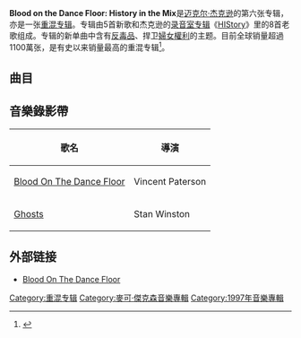 {{noteTA
|G1=Show
|1=zh-hans:迈克尔; zh-hk:米高; zh-tw:麥可;
|2=zh-hans:杰克逊; zh-hk:積遜; zh-tw:傑克森;
}}
{{Infobox Album 
| Name       = Blood on the Dance Floor: HIStory in the Mix
| Type       = 录音室专辑
| Artist      = [[迈克尔·杰克逊|迈克尔·杰克逊]]
| Longtype   = / <font style="background: {{Infobox Album/color|greatest}}">[[重混|重混]]</font>  
| Cover      = Blood on the dance floor.jpg
| Released   = {{start date|1997|5|20}}
| Recorded   = 1996-1997年
| Genre      = 
| Length     = 1:15:57
| Label      = [[Epic唱片|Epic唱片]]<br /><small>EK-68000</small>
| Producer   = 
| Reviews    = 
| Last album = ''[[HIStory:_Past,_Present_and_Future,_Book_I|HIStory: Past, Present and Future, Book I]]''<br />(1995)
| This album = '''''Blood on the Dance Floor: History in the Mix'''''<br />(1997)
| Next album = ''[[Invincible_(迈克尔·杰克逊专辑)|Invincible]]''<br />(2001)
| Muisc      = 
}}

'''Blood on the Dance Floor: History in the Mix'''是[[迈克尔·杰克逊|迈克尔·杰克逊]]的第六张专辑，亦是一张[[重混专辑|重混专辑]]。专辑由5首新歌和杰克逊的[[录音室专辑|录音室专辑]]《[[HIStory：过去，现在和未来第一册|HIStory]]》里的8首老歌组成。专辑的新单曲中含有[[反毒品|反毒品]]、捍卫[[婦女權利|婦女權利]]的主题。目前全球销量超過1100萬张，是有史以来销量最高的重混专辑<ref>{{Cite web |url=http://en.wikipedia.org/wiki/List_of_best-selling_remix_albums_worldwide |title=List of best-selling remix albums worldwide |accessdate=2010-04-14 |archive-date=2010-03-25 |archive-url=https://web.archive.org/web/20100325201249/http://en.wikipedia.org/wiki/List_of_best-selling_remix_albums_worldwide |dead-url=no }}</ref>。

== 曲目 ==
{{tracklist
| title1          = {{tsl|en|Blood on the Dance Floor (song)||Blood on the Dance Floor}}
| note1           = 
| writer1         = [[迈克尔·杰克逊|Michael Jackson]], {{tsl|en|Teddy Riley (producer)||Teddy Riley}}
| length1         = 4:13
| title2          = Morphine
| note2           = guitar performance by [[史萊許|Slash]]
| writer2         = Michael Jackson
| length2         = 6:29
| title3          = Superfly Sister
| note3           = 
| writer3         = Michael Jackson, {{tsl|en|Bryan Loren||Bryan Loren}}
| length3         = 6:29
| title4          = [[HIStory/Ghosts|Ghosts]]
| note4           = 
| writer4         = Michael Jackson, Teddy Riley
| length4         = 5:14
| title5          = {{tsl|en|Is It Scary||Is It Scary}}
| note5           = 
| writer5         = Michael Jackson, {{tsl|en|Jimmy Jam and Terry Lewis||James Harris III, Terry Lewis}}
| length5         = 5:36
| title6          = [[呐喊/童年|Scream Louder]] ({{tsl|en|Flyte Tyme Records||Flyte Tyme}} Remix)
| note6           = duet with [[珍妮·杰克逊|Janet Jackson]]
| writer6         = James Harris III, Terry Lewis, Michael Jackson, [[珍妮·杰克逊|Janet Jackson]]
| length6         = 5:27
| title7          = Money ({{tsl|en|Fire Island (band)||Fire Island}} Radio Edit)
| writer7         = Michael Jackson
| length7         = 4:23
| title8          = 2 Bad ([[怀克里夫·让|Refugee Camp]] Mix) 
| note8           = featuring {{tsl|en|John Forté||John Forté}}
| writer8         = Michael Jackson, {{tsl|en|Bruce Swedien||Bruce Swedien}}, {{tsl|en|René Moore||René Moore}}, {{tsl|en|Dallas Austin||Dallas Austin}}
| length8         = 3:33
| title9          = {{tsl|en|Stranger in Moscow||Stranger in Moscow}} ({{tsl|en|Todd Terry||Tee}}'s In-House Club Mix)
| writer9         = Michael Jackson
| length9         = 6:54
| title10         = {{tsl|en|This Time Around (Michael Jackson song)||This Time Around}} ({{tsl|en|David Morales||D.M.}} Radio Mix)
| writer10        = Michael Jackson, Dallas Austin
| length10        = 4:05
| title11         = [[Earth_Song|Earth Song]] ({{tsl|en|Hani (producer)||Hani}}'s Club Experience)
| writer11        = Michael Jackson
| length11        = 7:55
| title12         = [[You_Are_Not_Alone|You Are Not Alone]] ([[法兰基·纳克鲁斯|Classic Club Mix]])
| writer12        = [[劳·凯利|R. Kelly]]
| length12        = 7:37
| title13         = [[HIStory/Ghosts|HIStory]] ({{tsl|en|Tony Moran||Tony Moran}}'s HIStory Lesson)
| writer13        = Michael Jackson, James Harris III, Terry Lewis
| length13        = 8:01
}}

== 音樂錄影帶 ==
{| class="wikitable"
! 歌名 !! 導演 
|-
|[https://www.youtube.com/watch?v=c3_NntYhzV4 Blood On The Dance Floor] {{Wayback|url=https://www.youtube.com/watch?v=c3_NntYhzV4 |date=20220424212332 }}||Vincent Paterson
|-
|[https://www.youtube.com/watch?v=Xh9Cp4rd7mI Ghosts]{{Wayback|url=https://www.youtube.com/watch?v=Xh9Cp4rd7mI |date=20170830072911 }}||Stan Winston
|}

== 外部链接 ==
* [https://web.archive.org/web/20140217081727/http://www.michaeljackson.com/us/music/blood-dance-floor-history-mix Blood On The Dance Floor]

{{Reflist}}

{{Michael Jackson单曲}}

[[Category:重混专辑|Category:重混专辑]]
[[Category:麥可·傑克森音樂專輯|Category:麥可·傑克森音樂專輯]]
[[Category:1997年音樂專輯|Category:1997年音樂專輯]]